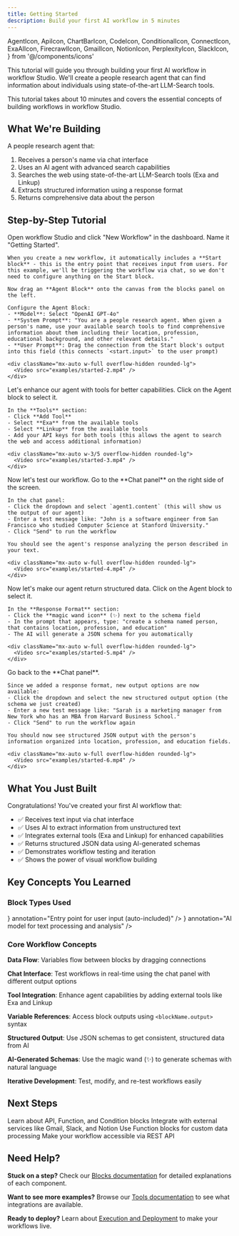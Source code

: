 ```yaml
---
title: Getting Started
description: Build your first AI workflow in 5 minutes
---
```


  AgentIcon,
  ApiIcon,
  ChartBarIcon,
  CodeIcon,
  ConditionalIcon,
  ConnectIcon,
  ExaAIIcon,
  FirecrawlIcon,
  GmailIcon,
  NotionIcon,
  PerplexityIcon,
  SlackIcon,
} from '@/components/icons'

This tutorial will guide you through building your first AI workflow in workflow Studio. We'll create a people research agent that can find information about individuals using state-of-the-art LLM-Search tools.

<Callout type="info">
  This tutorial takes about 10 minutes and covers the essential concepts of building workflows in workflow Studio.
</Callout>

## What We're Building

A people research agent that:
1. Receives a person's name via chat interface
2. Uses an AI agent with advanced search capabilities
3. Searches the web using state-of-the-art LLM-Search tools (Exa and Linkup)
4. Extracts structured information using a response format
5. Returns comprehensive data about the person

<ThemeImage
  lightSrc="/static/examples/started/started-1.png"
  darkSrc="/static/examples/started/started-1.png"
  alt="Getting Started Example"
  width={800}
  height={500}
/>

## Step-by-Step Tutorial

<Steps>
  <Step title="Create workflow and add AI agent">
    Open workflow Studio and click "New Workflow" in the dashboard. Name it "Getting Started".
    
    When you create a new workflow, it automatically includes a **Start block** - this is the entry point that receives input from users. For this example, we'll be triggering the workflow via chat, so we don't need to configure anything on the Start block.
    
    Now drag an **Agent Block** onto the canvas from the blocks panel on the left.
    
    Configure the Agent Block:
    - **Model**: Select "OpenAI GPT-4o"
    - **System Prompt**: "You are a people research agent. When given a person's name, use your available search tools to find comprehensive information about them including their location, profession, educational background, and other relevant details."
    - **User Prompt**: Drag the connection from the Start block's output into this field (this connects `<start.input>` to the user prompt)
    
    <div className="mx-auto w-full overflow-hidden rounded-lg">
      <Video src="examples/started-2.mp4" />
    </div>
  </Step>
  
  <Step title="Add tools to the agent">
    Let's enhance our agent with tools for better capabilities. Click on the Agent block to select it.
    
    In the **Tools** section:
    - Click **Add Tool**
    - Select **Exa** from the available tools
    - Select **Linkup** from the available tools
    - Add your API keys for both tools (this allows the agent to search the web and access additional information)
    
    <div className="mx-auto w-3/5 overflow-hidden rounded-lg">
      <Video src="examples/started-3.mp4" />
    </div>
  </Step>
  
  <Step title="Test the basic workflow">
    Now let's test our workflow. Go to the **Chat panel** on the right side of the screen.
    
    In the chat panel:
    - Click the dropdown and select `agent1.content` (this will show us the output of our agent)
    - Enter a test message like: "John is a software engineer from San Francisco who studied Computer Science at Stanford University."
    - Click "Send" to run the workflow
    
    You should see the agent's response analyzing the person described in your text.
    
    <div className="mx-auto w-full overflow-hidden rounded-lg">
      <Video src="examples/started-4.mp4" />
    </div>
  </Step>
  
  <Step title="Add structured output">
    Now let's make our agent return structured data. Click on the Agent block to select it.
    
    In the **Response Format** section:
    - Click the **magic wand icon** (✨) next to the schema field
    - In the prompt that appears, type: "create a schema named person, that contains location, profession, and education"
    - The AI will generate a JSON schema for you automatically
    
    <div className="mx-auto w-full overflow-hidden rounded-lg">
      <Video src="examples/started-5.mp4" />
    </div>
  </Step>
  
  <Step title="Test the structured output">
    Go back to the **Chat panel**.
    
    Since we added a response format, new output options are now available:
    - Click the dropdown and select the new structured output option (the schema we just created)
    - Enter a new test message like: "Sarah is a marketing manager from New York who has an MBA from Harvard Business School."
    - Click "Send" to run the workflow again
    
    You should now see structured JSON output with the person's information organized into location, profession, and education fields.
    
    <div className="mx-auto w-full overflow-hidden rounded-lg">
      <Video src="examples/started-6.mp4" />
    </div>
  </Step>
</Steps>

## What You Just Built

Congratulations! You've created your first AI workflow that:
- ✅ Receives text input via chat interface
- ✅ Uses AI to extract information from unstructured text
- ✅ Integrates external tools (Exa and Linkup) for enhanced capabilities
- ✅ Returns structured JSON data using AI-generated schemas
- ✅ Demonstrates workflow testing and iteration
- ✅ Shows the power of visual workflow building

## Key Concepts You Learned

### Block Types Used

<Files>
  <File
    name="Start Block"
    icon={<ConnectIcon className="h-4 w-4" />}
    annotation="Entry point for user input (auto-included)"
  />
  <File
    name="Agent Block"
    icon={<AgentIcon className="h-4 w-4" />}
    annotation="AI model for text processing and analysis"
  />
</Files>

### Core Workflow Concepts

**Data Flow**: Variables flow between blocks by dragging connections

**Chat Interface**: Test workflows in real-time using the chat panel with different output options

**Tool Integration**: Enhance agent capabilities by adding external tools like Exa and Linkup

**Variable References**: Access block outputs using `<blockName.output>` syntax

**Structured Output**: Use JSON schemas to get consistent, structured data from AI

**AI-Generated Schemas**: Use the magic wand (✨) to generate schemas with natural language

**Iterative Development**: Test, modify, and re-test workflows easily

## Next Steps

<Cards>
  <Card title="Add More Blocks" href="/blocks">
    Learn about API, Function, and Condition blocks
  </Card>
  <Card title="Use Tools" href="/tools">
    Integrate with external services like Gmail, Slack, and Notion
  </Card>
  <Card title="Add Custom Logic" href="/blocks/function">
    Use Function blocks for custom data processing
  </Card>
  <Card title="Deploy Your Workflow" href="/execution">
    Make your workflow accessible via REST API
  </Card>
</Cards>

## Need Help?

**Stuck on a step?** Check our [Blocks documentation](/blocks) for detailed explanations of each component.

**Want to see more examples?** Browse our [Tools documentation](/tools) to see what integrations are available.

**Ready to deploy?** Learn about [Execution and Deployment](/execution) to make your workflows live.
